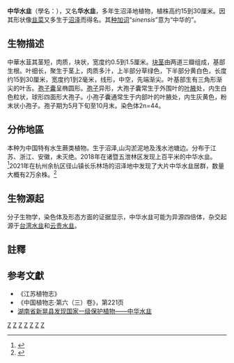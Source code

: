 {{Speciesbox
| taxon = Isoetes sinensis
| authority = T.C. Palmer, 1927
| status = CR
| status_system = iucn3.1
| status_ref = <ref name=IUCN>{{IUCN |assessors=China Plant Specialist Group |year=2004 |id=46615 |title=''Isoetes sinensis'' |accessdate=March 30, 2013 |version=2013.1}}</ref>
}}

'''中华水韭'''（學名：{{lang|la|''Isoetes sinensis''}}），又名'''华水韭'''，多年生沼泽地植物，植株高约15到30厘米。因其形状像[[韭菜|韭菜]]又多生于[[沼泽|沼泽]]而得名。其[[种加词|种加词]]“''sinensis''”意为“中华的”。

==生物描述==
中華水韮其茎短，肉质，块状，宽度约0.5到1.5厘米。[[块茎|块茎]]由两道三瓣组成，基部生根。叶细长，聚生于茎上，肉质多汁，上半部分草绿色，下半部分黄白色，长度约15到30厘米，宽度约1到2毫米，线形，中空，先端渐尖。叶基部生有三角形渐尖的叶舌。[[孢子囊|孢子囊]]呈椭圆形。[[孢子|孢子]]异形，大孢子囊常生于外围叶的[[叶腋|叶腋]]处，内生白色粒状，球形四面形大孢子。小孢子囊通常生于内部叶的叶腋处，内生灰黄色，粉末状小孢子。孢子期为5月下旬至10月末。染色体2n=44。

==分佈地區==
本种为中国特有水生蕨类植物。生于沼泽,山沟淤泥地及浅水池塘边。分布于江苏、浙江、安徽，未灭绝。2018年在诸暨五泄林区发现上百平米的中华水韭。<ref>{{cite web |title=诸暨惊现上百平米的中华水韭，堪称植物界“大熊猫”！ |url=https://zj.zjol.com.cn/news/979098.html |website=浙江新闻}}</ref>2021年在杭州余杭区径山镇长乐林场的沼泽地中发现了大片中华水韭居群，数量大概有2万余株。<ref>{{cite web |title=2万余株！浙江杭州发现“中华水韭”，该植物为何这么稀缺？ |url=https://www.360kuai.com/pc/9a98bf216435bd1dd?cota=3&kuai_so=1&sign=360_e39369d1&refer_scene=so_54 |website=快资讯}}</ref>

==生物源起==
分子生物学，染色体及形态方面的证据显示，中华水韭可能为异源四倍体，杂交起源于[[台湾水韭|台湾水韭]]和[[云贵水韭|云贵水韭]]。

==註釋==
{{reflist}}

==参考文獻==
{{refbegin}}
*《江苏植物志》
*《中国植物志·第六（三）卷》，第221页
* [https://www.zhiwutong.com/news/2012-09/40395.htm 湖南省新晃县发现国家一级保护植物——中华水韭]{{Wayback|url=https://www.zhiwutong.com/news/2012-09/40395.htm |date=20120919214926 }}
{{refend}}

{{Taxonbar}}

{{Authority control}}
[[Category:浙江植物|Z]]
[[Category:江苏植物|Z]]
[[Category:甘肃植物|Z]]
[[Category:中國特有植物|Z]]
[[Category:中國国家一级保护植物|Z]]
[[Category:水韭属|Z]]
[[Category:1927年描述的植物|Z]]